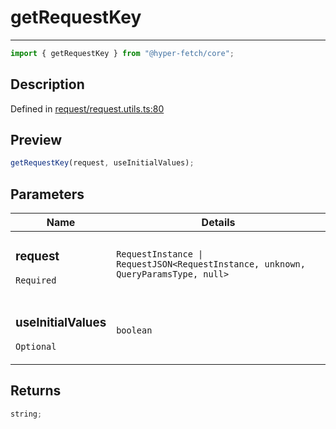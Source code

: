 # getRequestKey

<div class="api-docs__separator" data-reactroot="">

---

</div><div class="api-docs__import" data-reactroot="">

```ts
import { getRequestKey } from "@hyper-fetch/core";
```

</div><div class="api-docs__section">

## Description

</div><div class="api-docs__description"><span class="api-docs__do-not-parse">

</span></div><p class="api-docs__definition">

Defined in
[request/request.utils.ts:80](https://github.com/BetterTyped/hyper-fetch/blob/c44d728f/packages/core/src/request/request.utils.ts#L80)

</p><div class="api-docs__section">

## Preview

</div><div class="api-docs__preview fn">

```ts
getRequestKey(request, useInitialValues);
```

</div><div class="api-docs__section">

## Parameters

</div>
<div class="api-docs__parameters">
<table>
<thead><tr><th>Name</th><th>Details</th></tr></thead>
<tbody><tr param-data="request"><td class="api-docs__param-name required">

### request

`Required`

</td><td class="api-docs__param-type">

`RequestInstance | RequestJSON<RequestInstance, unknown, QueryParamsType, null>`

</td></tr><tr param-data="useInitialValues"><td class="api-docs__param-name optional">

### useInitialValues

`Optional`

</td><td class="api-docs__param-type">

`boolean`

</td></tr></tbody></table></div><div class="api-docs__section">

## Returns

</div><div class="api-docs__returns">

```ts
string;
```

</div>
